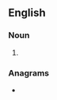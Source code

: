 {{also|spade-foots|spade foots}}
==English==

===Noun===
{{head|en|noun form}}

# {{plural of|spadefoot|lang=en}}

===Anagrams===
* {{anagrams|en|a=adefoopsst|soft soaped|soft-soaped|softsoaped}}